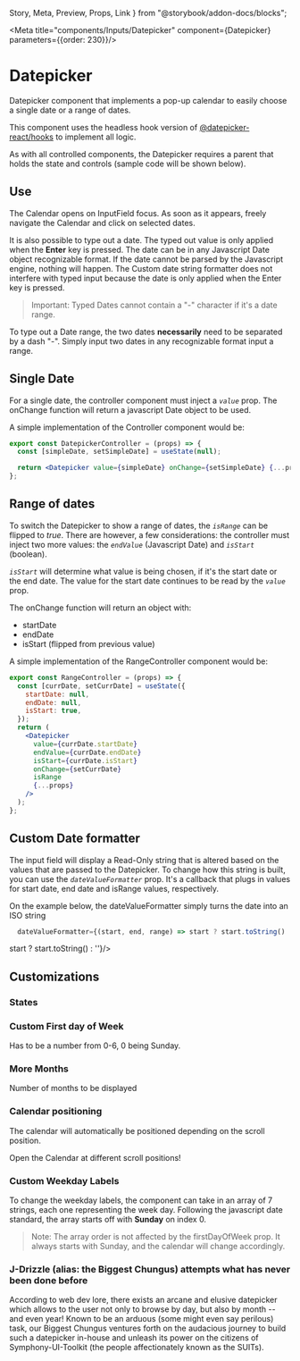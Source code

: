   Story,
  Meta,
  Preview,
  Props,
  Link
} from "@storybook/addon-docs/blocks";

<Meta title="components/Inputs/Datepicker" component={Datepicker} parameters={{order: 230}}/>

# Datepicker

Datepicker component that implements a pop-up calendar to easily choose a single date or a range of dates.

This component uses the headless hook version of [@datepicker-react/hooks](https://www.npmjs.com/package/@datepicker-react/hooks) to implement all logic.

As with all controlled components, the Datepicker requires a parent that holds the state and controls (sample code will be shown below).

## Use

The Calendar opens on InputField focus. As soon as it appears, freely navigate the Calendar and click on selected dates.

It is also possible to type out a date. The typed out value is only applied when the **Enter** key is pressed. The date can be in any Javascript Date object recognizable format. If the date cannot be parsed by the Javascript engine, nothing will happen. The Custom date string formatter does not interfere with typed input because the date is only applied when the Enter key is pressed.

> Important: Typed Dates cannot contain a "-" character if it's a date range.

To type out a Date range, the two dates **necessarily** need to be separated by a dash "-". Simply input two dates in any recognizable format input a range.

## Single Date

For a single date, the controller component must inject a *`value`* prop. The onChange function will return a javascript Date object to be used.

<Preview>
  <Story name="Single Date">
    <Box>
      <DatepickerController />
    </Box>
  </Story>
</Preview>

A simple implementation of the Controller component would be:

```jsx
export const DatepickerController = (props) => {
  const [simpleDate, setSimpleDate] = useState(null);

  return <Datepicker value={simpleDate} onChange={setSimpleDate} {...props} />;
};
```

## Range of dates

To switch the Datepicker to show a range of dates, the *`isRange`* can be flipped to *true*. There are however, a few considerations: the controller must inject two more values: the *`endValue`* (Javascript Date) and *`isStart`* (boolean).

*`isStart`* will determine what value is being chosen, if it's the start date or the end date. The value for the start date continues to be read by the *`value`* prop.

The onChange function will return an object with:
- startDate
- endDate
- isStart (flipped from previous value)

<Preview>
  <Story name="Date Range">
    <Box>
      <RangeController />
      <RangeController numberOfMonths={2} />
    </Box>
  </Story>
</Preview>

A simple implementation of the RangeController component would be:

```jsx
export const RangeController = (props) => {
  const [currDate, setCurrDate] = useState({
    startDate: null,
    endDate: null,
    isStart: true,
  });
  return (
    <Datepicker
      value={currDate.startDate}
      endValue={currDate.endDate}
      isStart={currDate.isStart}
      onChange={setCurrDate}
      isRange
      {...props}
    />
  );
};
```

## Custom Date formatter

The input field will display a Read-Only string that is altered based on the values that are passed to the Datepicker. To change how this string is built, you can use the *`dateValueFormatter`* prop. It's a callback that plugs in values for start date, end date and isRange values, respectively.

On the example below, the dateValueFormatter simply turns the date into an ISO string

```jsx
  dateValueFormatter={(start, end, range) => start ? start.toString() : ''}
```

<Preview>
  <Story name="Custom Date String">
    <Box>
      <DatepickerController dateValueFormatter={(start, end, range) => start ? start.toString() : ''}/>
    </Box>
  </Story>
</Preview>

## Customizations

### States

<Preview>
  <Story name="States">
    <Box horizontal>
      <Box>
        <DatepickerController errorMessage="Something's wrong!" />
      </Box>
      <Box>
        <DatepickerController disabled />
      </Box>
      <Box>
        <DatepickerController size="large" />
      </Box>
    </Box>
  </Story>
</Preview>

### Custom First day of Week

Has to be a number from 0-6, 0 being Sunday.

<Preview>
  <Story name="Custom First Day">
    <Box>
      <DatepickerController firstDayOfWeek={3} />
    </Box>
  </Story>
</Preview>

### More Months

Number of months to be displayed

<Preview>
  <Story name="More Months">
    <Box>
      <DatepickerController numberOfMonths={2} />
    </Box>
  </Story>
</Preview>

### Calendar positioning

The calendar will automatically be positioned depending on the scroll position.

<Preview>
  <Story name="Calendar positioning" style={{ overflowY: 'hidden'}}>
    <Box>
      <Text>Open the Calendar at different scroll positions!</Text>
      <DatepickerController />
    </Box>
  </Story>
</Preview>

### Custom Weekday Labels

To change the weekday labels, the component can take in an array of 7 strings, each one representing the week day. Following the javascript date standard, the array starts off with **Sunday** on index 0.

> Note: The array order is not affected by the firstDayOfWeek prop. It always starts with Sunday, and the calendar will change accordingly.

<Preview>
  <Story name="Custom Weekday Label">
    <Box>
      <DatepickerController customWeekdayLabels={['Sun', 'Mon', 'Tue', 'Wed', 'Thu', 'Fri', 'Sat']} />
    </Box>
  </Story>
</Preview>

### J-Drizzle (alias: the Biggest Chungus) attempts what has never been done before

According to web dev lore, there exists an arcane and elusive datepicker which allows to the user not only to browse by day, but also by month -- and even year! Known to be an arduous (some might even say perilous) task, our Biggest Chungus ventures forth on the audacious journey to build such a datepicker in-house and unleash its power on the citizens of Symphony-UI-Toolkit (the people affectionately known as the SUITs).

<Preview>
  <Story name="Sanguine">
    <Box>
      <DatepickerController />
    </Box>
  </Story>
</Preview>

<Props of={Datepicker} />